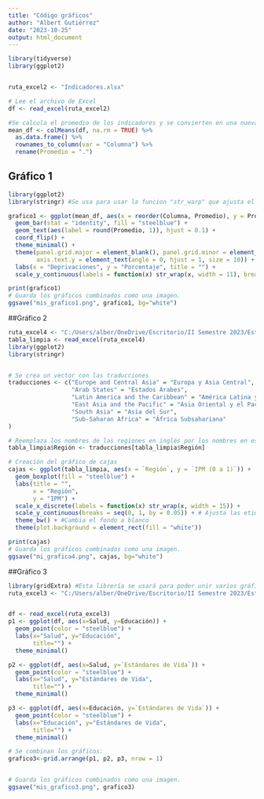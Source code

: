 ---
title: "Código gráficos"
author: "Albert Gutiérrez"
date: "2023-10-25"
output: html_document
---



```{r cars}
library(tidyverse)
library(ggplot2)


ruta_excel2 <- "Indicadores.xlsx"

# Lee el archivo de Excel
df <- read_excel(ruta_excel2)

#Se calcula el promedio de los indicadores y se convierten en una nueva tabla.
mean_df <- colMeans(df, na.rm = TRUE) %>% 
  as.data.frame() %>% 
  rownames_to_column(var = "Columna") %>% 
  rename(Promedio = ".")

```

## Gráfico 1

```{r pressure, echo=FALSE}
library(ggplot2)
library(stringr) #Se usa para usar la funcion "str_warp" que ajusta el texto en el eje y.

grafico1 <- ggplot(mean_df, aes(x = reorder(Columna, Promedio), y = Promedio)) +
  geom_bar(stat = "identity", fill = "steelblue") +
  geom_text(aes(label = round(Promedio, 1)), hjust = 0.1) +
  coord_flip() +
  theme_minimal() +
  theme(panel.grid.major = element_blank(), panel.grid.minor = element_blank(),
        axis.text.y = element_text(angle = 0, hjust = 1, size = 10)) + # Ajuste del tamaño del texto
  labs(x = "Deprivaciones", y = "Porcentaje", title = "") +
  scale_y_continuous(labels = function(x) str_wrap(x, width = 11), breaks = seq(ceiling(min(mean_df$Promedio)), ceiling(max(mean_df$Promedio)), by = 4))

print(grafico1)
# Guarda los gráficos combinados como una imagen.
ggsave("mis_grafico1.png", grafico1, bg="white")
```

##Gráfico 2
```{r}
ruta_excel4 <- "C:/Users/alber/OneDrive/Escritorio/II Semestre 2023/Estadística/Proyecto Estadística/Datos/Tabla Limpia.xlsx"
tabla_limpia <- read_excel(ruta_excel4)
library(ggplot2)
library(stringr)


# Se crea un vector con las traducciones
traducciones <- c("Europe and Central Asia" = "Europa y Asia Central",
                  "Arab States" = "Estados Árabes",
                  "Latin America and the Caribbean" = "América Latina y el Caribe",
                  "East Asia and the Pacific" = "Asia Oriental y el Pacífico",
                  "South Asia" = "Asia del Sur",
                  "Sub-Saharan Africa" = "África Subsahariana"
)

# Reemplaza los nombres de las regiones en inglés por los nombres en español en la tabla
tabla_limpia$Región <- traducciones[tabla_limpia$Región]

# Creación del gráfico de cajas
cajas <- ggplot(tabla_limpia, aes(x = `Región`, y = `IPM (0 a 1)`)) +
  geom_boxplot(fill = "steelblue") + 
  labs(title = "",
       x = "Región",
       y = "IPM") +
  scale_x_discrete(labels = function(x) str_wrap(x, width = 15)) +
  scale_y_continuous(breaks = seq(0, 1, by = 0.05)) + # Ajusta las etiquetas del eje y
  theme_bw() + #Cambia el fondo a blanco
  theme(plot.background = element_rect(fill = "white")) 

print(cajas)
# Guarda los gráficos combinados como una imagen.
ggsave("mi_grafica4.png", cajas, bg="white")


```


##Gráfico 3 

```{r}
library(gridExtra) #Esta librería se usará para poder unir varios gráficos en uno
ruta_excel3 <- "C:/Users/alber/OneDrive/Escritorio/II Semestre 2023/Estadística/Proyecto Estadística/Datos/Tablas/3 Dimensiones.xlsx"


df <- read_excel(ruta_excel3)
p1 <- ggplot(df, aes(x=Salud, y=Educación)) +
  geom_point(color = "steelblue") +
  labs(x="Salud", y="Educación", 
       title="") +
  theme_minimal()

p2 <- ggplot(df, aes(x=Salud, y=`Estándares de Vida`)) +
  geom_point(color = "steelblue") +
  labs(x="Salud", y="Estándares de Vida", 
       title="") +
  theme_minimal()

p3 <- ggplot(df, aes(x=Educación, y=`Estándares de Vida`)) +
  geom_point(color = "steelblue") +
  labs(x="Educación", y="Estándares de Vida", 
       title="") +
  theme_minimal()

# Se combinan los gráficos:
grafico3<-grid.arrange(p1, p2, p3, nrow = 1)


# Guarda los gráficos combinados como una imagen.
ggsave("mis_grafico3.png", grafico3)

```

